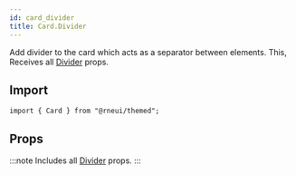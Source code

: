 ```yaml
---
id: card_divider
title: Card.Divider
---
```



Add divider to the card which acts as a separator between elements.
This, Receives all [Divider](divider#props) props.

## Import

```tsx
import { Card } from "@rneui/themed";
```

## Props

:::note
Includes all [Divider](divider#props) props.
:::
